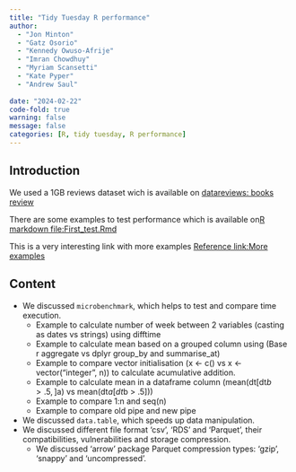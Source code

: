 ```yaml
---
title: "Tidy Tuesday R performance"
author: 
  - "Jon Minton"
  - "Gatz Osorio"
  - "Kennedy Owuso-Afrije"
  - "Imran Chowdhuy"
  - "Myriam Scansetti"
  - "Kate Pyper"
  - "Andrew Saul"
  
date: "2024-02-22"
code-fold: true
warning: false
message: false
categories: [R, tidy tuesday, R performance]
---
```


## Introduction

We used a 1GB reviews dataset wich is available on [datareviews: books review](https://drive.google.com/drive/folders/12nJHh-XNFP7WMolIzeJbAewTvW57e98B?usp=drive_link)

There are some examples to test performance which is available on[R markdown file:First_test.Rmd](https://github.com/gsandrof66/Rprofile.git)

This is a very interesting link with more examples [Reference link:More examples](https://www.datacamp.com/tutorial/five-tips-r-code-improve)


## Content 

- We discussed `microbenchmark`, which helps to test and compare time execution.
  - Example to calculate number of week between 2 variables (casting as dates vs strings) using difftime
  - Example to calculate mean based on a grouped column using (Base r aggregate vs dplyr group_by and summarise_at) 
  - Example to compare vector initialisation (x <- c() vs x <- vector("integer", n)) to calculate acumulative addition. 
  - Example to calculate mean in a dataframe column (mean(dt[dt$b > .5, ]$a) vs mean(dt$a[dt$b > .5]))
  - Example to compare 1:n and seq(n)
  - Example to compare old pipe and new pipe
- We discussed `data.table`, which speeds up data manipulation. 
- We discussed different file format 'csv', 'RDS' and 'Parquet', their compatibilities, vulnerabilities and storage compression. 
  - We discussed 'arrow' package Parquet compression types: 'gzip', 'snappy' and 'uncompressed'. 
